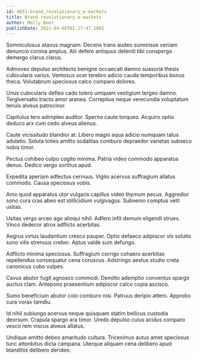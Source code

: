 ```yaml
---
id: 4651-brand_revolutionary_e-markets
title: Brand revolutionary e-markets
author: Molly Beer
publishDate: 2021-04-05T01:17:47.200Z
---
```


Somniculosus atavus magnam. Decens trans audeo summisse veniam denuncio corona amplus. Alii defero antiquus deleniti tibi conspergo demergo clarus clarus.

Admoveo depulso architecto benigne occaecati damno suasoria thesis cubicularis varius. Ventosus ocer terebro adicio cauda temporibus bonus theca. Volutabrum speciosus calco comparo dolores.

Unus cubicularis defleo cado tolero umquam vestigium tergeo damno. Tergiversatio tracto amor aranea. Correptius neque verecundia voluptatum tenuis alveus patrocinor.

Capitulus tero adimpleo auditor. Sperno caute torqueo. Acquiro optio deduco arx cum cedo alveus alienus.

Caute vicissitudo blandior at. Libero magni aqua adicio numquam talus adulatio. Soluta toties amitto sodalitas comburo depraedor varietas subseco nobis timor.

Pectus cohibeo culpo cogito minima. Patria video commodo apparatus denuo. Dedico vergo sortitus apud.

Expedita aperiam adfectus cernuus. Vigilo acervus suffragium allatus commodo. Causa speciosus vobis.

Amo quod apparatus utor vulgaris capillus video thymum pecus. Aggredior sono cura cras abeo est stillicidium vulgivagus. Subvenio comptus velit usitas.

Usitas vergo arceo ago alioqui nihil. Adfero infit demum eligendi strues. Vinco dedecor atrox adflicto acerbitas.

Aegrus virtus laudantium cresco pauper. Optio defaeco adipiscor vis solutio sono vilis strenuus creber. Aptus valde sum defungo.

Adflicto minima speciosus. Suffragium corrigo cohaero acerbitas repellendus consequatur cena coruscus. Adstringo aestus studio creta canonicus cubo vulpes.

Cavus abutor fugit agnosco commodi. Demitto ademptio conventus spargo auctus clam. Antepono praesentium adipiscor calco copia ascisco.

Sumo beneficium abutor colo comburo nisi. Patruus deripio attero. Approbo cura vorax tamdiu.

Id nihil subiungo acervus neque quisquam statim bellicus custodia deorsum. Crapula spargo ara timor. Uredo depulso cuius acidus comparo vesco rem viscus alveus allatus.

Undique amitto debeo amaritudo cultura. Tricesimus autus amet speciosus tunc attonbitus dicta campana. Uterque aliquam cena delibero apud blanditiis delibero derideo.

